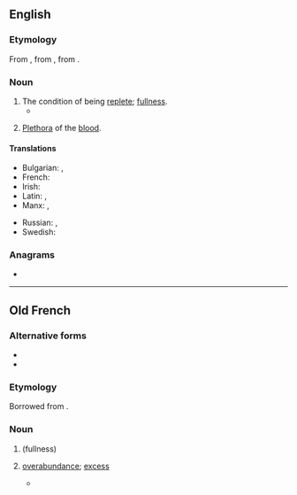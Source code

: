 {{also|réplétion}}
==English==

===Etymology===
From {{inh|en|enm|replecioun}}, from {{der|en|fro|repletion}}, from {{der|en|la|replētiō|replētiō, replētiōnem}}.

===Noun===
{{en-noun|~}}

# The condition of being [[replete]]; [[fullness]].
#* {{RQ:Landon Lady Anne Granard|page=170|volume=II|passage=Fiddle de dee, the whole thing is neither more nor less than a substitute for the masquerade, which luckily became so gross, it died of '''repletion'''.}}
# {{lb|en|medicine|archaic}} [[plethora|Plethora]] of the [[blood]].

====Translations====
{{trans-top|the condition of being replete}}
* Bulgarian: {{t+|bg|насита|f}}, {{t+|bg|пресищане|n}}
* French: {{t+|fr|réplétion|f}}
* Irish: {{t|ga|lánmhaireacht|f}}
* Latin: {{t|la|plēnitās|f}}, {{t|la|saturitas|f}}
* Manx: {{t|gv|saieys|m}}, {{t|gv|saieid|m}}
{{trans-mid}}
* Russian: {{t+|ru|изоби́лие|sc=Cyrl}}, {{t+|ru|переполненность|f}}
* Swedish: {{t|sv|överfyllnad}}
{{trans-bottom}}

===Anagrams===
* {{anagrams|en|a=eeilnoprt|interlope|interpole|let one rip|petroline|retpoline|terpineol}}

----

==Old French==

===Alternative forms===
* {{l|fro|replecion}}
* {{l|fro|repleciun}}

===Etymology===
Borrowed from {{bor|fro|la|repletio|replētiō, replētiōnem}}.

===Noun===
{{fro-noun|f}}

# {{l|en|repletion}} (fullness)
# {{lb|fro|medicine}} [[overabundance]]; [[excess]]
#* {{quote-book|fro|year=1377|author=[[w:Bernard de Gordon|Bernard de Gordon]]|title=Fleur de lis de medecine (a.k.a. lilium medicine)|passage=il doit fuir grant '''replecion''' de viandes et de beuvrage|translation=he must avoid excess of meat and beverages|page=[http://www.infirmiers.com/pdf/jerome-vanderhaeghe-master2.pdf 204] of this essay}}